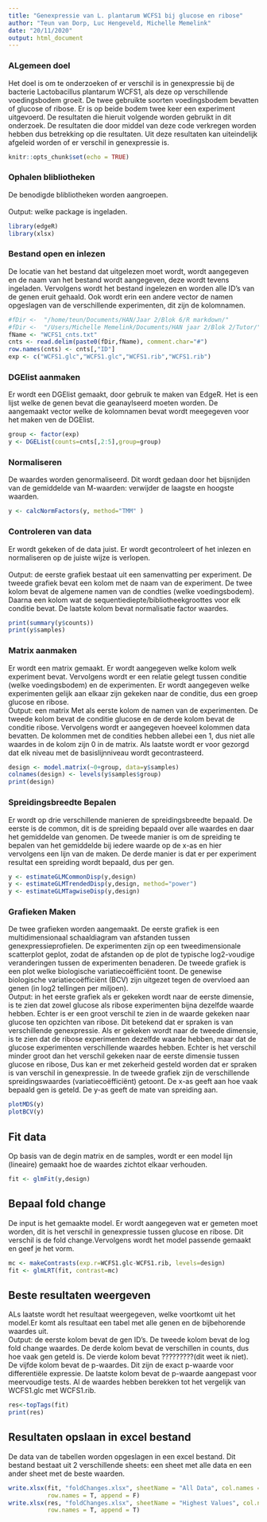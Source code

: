 ```yaml
---
title: "Genexpressie van L. plantarum WCFS1 bij glucose en ribose"
author: "Teun van Dorp, Luc Hengeveld, Michelle Memelink"
date: "20/11/2020"
output: html_document
---
```

### ALgemeen doel
Het doel is om te onderzoeken of er verschil is in genexpressie bij de bacterie
Lactobacillus plantarum WCFS1, als deze op verschillende voedingsbodem groeit.
De twee gebruikte soorten voedingsbodem bevatten of glucose of ribose. Er is op 
beide bodem twee keer een experiment uitgevoerd. De resultaten die hieruit 
volgende worden gebruikt in dit onderzoek. De resultaten die door middel van 
deze code verkregen worden hebben dus betrekking op die resultaten. Uit deze 
resultaten kan uiteindelijk afgeleid worden of er verschil in genexpressie is. 
  
  ```r
knitr::opts_chunk$set(echo = TRUE)
```
### Ophalen blibliotheken
De benodigde blibliotheken worden aangroepen. <br>  
Output: welke package is ingeladen.
```r
library(edgeR)
library(xlsx)
```

### Bestand open en inlezen
De locatie van het bestand dat uitgelezen moet wordt, wordt aangegeven en de naam
van het bestand wordt aangegeven, deze wordt tevens ingeladen. Vervolgens wordt het
bestand ingelezen en worden alle ID's van de genen eruit gehaald. Ook wordt erin 
een andere vector de namen opgeslagen van de verschillende experimenten, dit zijn 
de kolomnamen. 

```r

#fDir <-  "/home/teun/Documents/HAN/Jaar 2/Blok 6/R markdown/"
#fDir <-  "/Users/Michelle Memelink/Documents/HAN jaar 2/Blok 2/Tutor/"
fName <- "WCFS1_cnts.txt"
cnts <- read.delim(paste0(fDir,fName), comment.char="#")
row.names(cnts) <- cnts[,"ID"]
exp <- c("WCFS1.glc","WCFS1.glc","WCFS1.rib","WCFS1.rib")
```

### DGElist aanmaken
Er wordt een DGElist gemaakt, door gebruik te maken van EdgeR. Het is een lijst 
welke de genen bevat die geanaylseerd moeten worden. De aangemaakt vector welke 
de kolomnamen bevat wordt meegegeven voor het maken ven de DGElist. 
```r
group <- factor(exp)
y <- DGEList(counts=cnts[,2:5],group=group)
```

### Normaliseren
De waardes worden genormaliseerd. Dit wordt gedaan door het bijsnijden van de 
gemiddelde van M-waarden: verwijder de laagste en hoogste waarden.
```r
y <- calcNormFactors(y, method="TMM" )
```

### Controleren van data
Er wordt gekeken of de data juist. Er wordt gecontroleert of het inlezen
en normaliseren op de juiste wijze is verlopen. <br>  
Output: de eerste grafiek bestaat uit een samenvatting per experiment. De tweede 
grafiek bevat een kolom met de naam van de experiment. De twee kolom bevat de 
algemene namen van de condties (welke voedingsbodem). Daarna een kolom wat de 
sequentiediepte/bibliotheekgroottes voor elk conditie bevat. De laatste kolom 
bevat normalisatie factor waardes. 
```r
print(summary(y$counts))
print(y$samples)
```


### Matrix aanmaken
Er wordt een matrix gemaakt. Er wordt aangegeven welke kolom welk experiment bevat. 
Vervolgens wordt er een relatie gelegt tussen conditie (welke voedingsbodem) en de
experimenten. Er wordt aangegeven welke experimenten gelijk aan elkaar zijn gekeken 
naar de conditie, dus een groep glucose en ribose. <br> 
Output: een matrix Met als eerste kolom de namen van de experimenten. De tweede 
kolom bevat de conditie glucose en de derde kolom bevat de conditie ribose.
Vervolgens wordt er aangegeven hoeveel kolommen data bevatten. De kolommen met 
de condities hebben allebei een 1, dus niet alle waardes in de kolom zijn 0 in de
matrix. Als laatste wordt er voor gezorgd dat elk niveau met de basislijnniveau 
wordt gecontrasteerd.
```r
design <- model.matrix(~0+group, data=y$samples)
colnames(design) <- levels(y$samples$group)
print(design)
```


### Spreidingsbreedte Bepalen
Er wordt op drie verschillende manieren de spreidingsbreedte bepaald. De eerste
is de common, dit is de spreiding bepaald over alle waardes en daar het gemiddelde
van genomen. De tweede manier is om de spreiding te bepalen van het gemiddelde bij 
iedere waarde op de x-as en hier vervolgens een lijn van de maken. De derde manier
is dat er per experiment resultat een spreiding wordt bepaald, dus per gen. 
```r
y <- estimateGLMCommonDisp(y,design)
y <- estimateGLMTrendedDisp(y,design, method="power")
y <- estimateGLMTagwiseDisp(y,design)
```
### Grafieken Maken
De twee grafieken worden aangemaakt. De eerste grafiek is een multidimensionaal 
schaaldiagram van afstanden tussen genexpressieprofielen. De experimenten zijn 
op een tweedimensionale scatterplot geplot, zodat de afstanden op de plot de 
typische log2-voudige veranderingen tussen de experimenten benaderen. De tweede
grafiek is een plot welke biologische variatiecoëfficiënt toont. De genewise 
biologische variatiecoëfficiënt (BCV) zijn uitgezet tegen de overvloed aan genen
(in log2 tellingen per miljoen). <br>
Output: in het eerste grafiek als er gekeken wordt naar de eerste dimensie, is
te zien dat zowel glucose als ribose experimenten bijna dezelfde waarde hebben. 
Echter is er een groot verschil te zien in de waarde gekeken naar glucose ten 
opzichten van ribose. Dit betekend dat er spraken is van verschillende 
genexpressie. Als er gekeken wordt naar de tweede dimensie, is te zien dat de 
ribose experimenten dezelfde waarde hebben, maar dat de glucose experimenten 
verschillende waardes hebben. Echter is het verschil minder groot dan het 
verschil gekeken naar de eerste dimensie tussen glucose en ribose, Dus kan er 
met zekerheid gesteld worden dat er spraken is van verschil in genexpressie. 
In de tweede grafiek zijn de verschillende spreidingswaardes 
(variatiecoëfficiënt) getoont. De x-as geeft aan hoe vaak bepaald gen is geteld. 
De y-as geeft de mate van spreiding aan. 
```r
plotMDS(y)
plotBCV(y)
```

## Fit data
Op basis van de degin matrix en de samples, wordt er een model lijn (lineaire) 
gemaakt hoe de waardes zichtot elkaar verhouden. 
```r
fit <- glmFit(y,design)
```

## Bepaal fold change
De input is het gemaakte model. Er wordt aangegeven wat er gemeten moet worden, 
dit is het verschil in genexpressie tussen glucose en ribose. Dit verschil is de 
fold change.Vervolgens wordt het model passende gemaakt en geef je het vorm. 
```r
mc <- makeContrasts(exp.r=WCFS1.glc-WCFS1.rib, levels=design)
fit <- glmLRT(fit, contrast=mc)
```


## Beste resultaten weergeven
ALs laatste wordt het resultaat weergegeven, welke voortkomt uit het model.Er 
komt als resultaat een tabel met alle genen en de bijbehorende waardes uit. <br>
Output: de eerste kolom bevat de gen ID's. De tweede kolom bevat de log fold 
change waardes. De derde kolom bevat de verschillen in counts, dus hoe vaak gen
geteld is. De vierde kolom bevat ?????????(dit weet ik niet). De vijfde kolom 
bevat de p-waardes. Dit zijn de exact p-waarde voor differentiële expressie. 
De laatste kolom bevat de p-waarde aangepast voor meervoudige tests. Al de 
waardes hebben berekken tot het vergelijk van WCFS1.glc met WCFS1.rib.
```r
res<-topTags(fit)
print(res)
```

## Resultaten opslaan in excel bestand
De data van de tabellen worden opgeslagen in een excel bestand. Dit bestand
bestaat uit 2 verschillende sheets: een sheet met alle data en een ander
sheet met de beste waarden.
```r
write.xlsx(fit, "foldChanges.xlsx", sheetName = "All Data", col.names = T,
           row.names = T, append = F)
write.xlsx(res, "foldChanges.xlsx", sheetName = "Highest Values", col.names = T,
           row.names = T, append = T)
```
